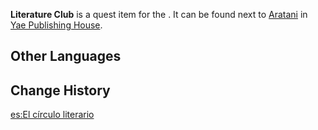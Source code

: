{{Item Infobox
|id           = 100863
|image        = Book String of Pearls.png
|type         = Quest Items
|description  = A traditional novel. The packaging states that this novel has a "rigorous plot and setting"...
|source1      = [[This Novel... Seems Familiar?]]
}}
'''Literature Club''' is a quest item for the {{Quest|This Novel... Seems Familiar?}}. It can be found next to [[Aratani]] in [[Yae Publishing House]].

==Other Languages==
{{Other Languages
|default_hidden = 1
|en      = Literature Club
|zhs     = 文学团
|zhs_rm  = Wénxué Tuán
|zht     = 文學團
|zht_rm  = Wénxué Tuán
|ja      = 文学団
|ja_rm   = Bungaku-dan
|ko      = 문학단
|ko_rm   = Munhakdan
|es      = El círculo literario
|fr      = Club de littérature
|ru      = Литературный клуб
|th      = แวดวงวรรณกรรม
|th_rm   = 
|vi      = Hội Văn Học
|de      = Literaturklub
|id      = Klub Literatur
|pt      = Clube de Literatura
|tr      = Edebiyat Kulübü
|it      = Circolo letterario
}}

==Change History==
{{Change History|2.0}}

[[es:El círculo literario]]
